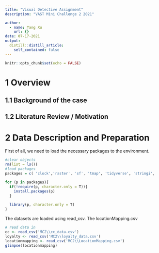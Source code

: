 ```yaml
---
title: "Visual Detective Assignment"
description: "VAST Mini Challenge 2 2021"

author:
  - name: Yang Xu
    url: {}
date: 07-17-2021
output:
  distill::distill_article:
    self_contained: false
---
```



```r
knitr::opts_chunk$set(echo = FALSE)
```
# 1 Overview 

## 1.1 Background of the case


## 1.2 Literature Review / Motivation


# 2 Data Description and Preparation

First of all, we need to load the necessary packages to the environment.


```r
#clear objects
rm(list = ls())
#load packages 
packages = c( 'clock','raster', 'sf', 'tmap', 'tidyverse', 'stringi', 'plotly')

for (p in packages){
  if(!require(p, character.only = T)){
    install.packages(p)
  }
  
  library(p, character.only = T)
}
```

The datasets are loaded using read_csv.
The locationMapping.csv 


```r
# read data in 
cc <- read_csv('MC2\\cc_data.csv')
loyalty <- read_csv('MC2\\loyalty_data.csv')
locationmapping <- read_csv('MC2\\LocationMapping.csv')
glimpse(locationmapping)

```
